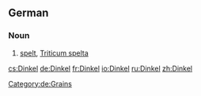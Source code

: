 {{wikipedia|lang=de}}
==German==
===Noun===
{{de-noun|g=m|genitive=Dinkels|plural=Dinkel}}
# [[spelt#Etymology_2|spelt]], [[Triticum spelta]]
[[Category:de:Grains]]

[[cs:Dinkel]]
[[de:Dinkel]]
[[fr:Dinkel]]
[[io:Dinkel]]
[[ru:Dinkel]]
[[zh:Dinkel]]